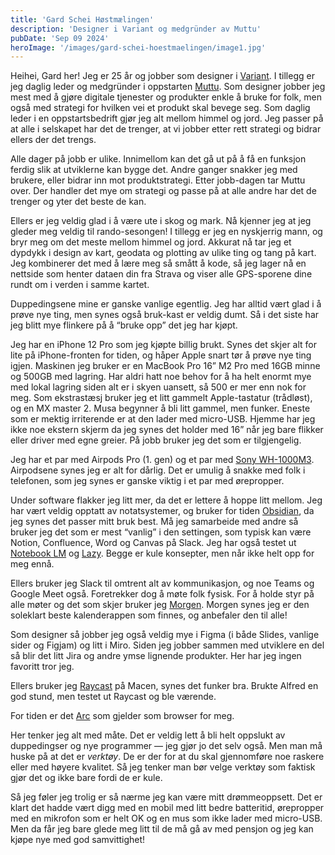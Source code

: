 ```yaml
---
title: 'Gard Schei Høstmælingen'
description: 'Designer i Variant og medgründer av Muttu'
pubDate: 'Sep 09 2024'
heroImage: '/images/gard-schei-hoestmaelingen/image1.jpg'
---
```









<Question1/>

Heihei, Gard her! Jeg er 25 år og jobber som designer i [Variant](https://www.variant.no/). I tillegg er jeg daglig leder og medgründer i oppstarten [Muttu](https://www.muttu.no/). Som designer jobber jeg mest med å gjøre digitale tjenester og produkter enkle å bruke for folk, men også med strategi for hvilken vei et produkt skal bevege seg. Som daglig leder i en oppstartsbedrift gjør jeg alt mellom himmel og jord. Jeg passer på at alle i selskapet har det de trenger, at vi jobber etter rett strategi og bidrar ellers der det trengs.

Alle dager på jobb er ulike. Innimellom kan det gå ut på å få en funksjon ferdig slik at utviklerne kan bygge det. Andre ganger snakker jeg med brukere, eller bidrar inn mot produktstrategi. Etter jobb-dagen tar Muttu over. Der handler det mye om strategi og passe på at alle andre har det de trenger og yter det beste de kan.

Ellers er jeg veldig glad i å være ute i skog og mark. Nå kjenner jeg at jeg gleder meg veldig til rando-sesongen! I tillegg er jeg en nyskjerrig mann, og bryr meg om det meste mellom himmel og jord. Akkurat nå tar jeg et dypdykk i design av kart, geodata og plotting av ulike ting og tang på kart. Jeg kombinerer det med å lære meg så smått å kode, så jeg lager nå en nettside som henter dataen din fra Strava og viser alle GPS-sporene dine rundt om i verden i samme kartet.



<Question2/>

Duppedingsene mine er ganske vanlige egentlig. Jeg har alltid vært glad i å prøve nye ting, men synes også bruk-kast er veldig dumt. Så i det siste har jeg blitt mye flinkere på å “bruke opp” det jeg har kjøpt.

Jeg har en iPhone 12 Pro som jeg kjøpte billig brukt. Synes det skjer alt for lite på iPhone-fronten for tiden, og håper Apple snart tør å prøve nye ting igjen. Maskinen jeg bruker er en MacBook Pro 16” M2 Pro med 16GB minne og 500GB med lagring. Har aldri hatt noe behov for å ha helt enormt mye med lokal lagring siden alt er i skyen uansett, så 500 er mer enn nok for meg. Som ekstrastæsj bruker jeg et litt gammelt Apple-tastatur (trådløst), og en MX master 2. Musa begynner å bli litt gammel, men funker. Eneste som er mektig irriterende er at den lader med micro-USB. Hjemme har jeg ikke noe ekstern skjerm da jeg synes det holder med 16” når jeg bare flikker eller driver med egne greier. På jobb bruker jeg det som er tilgjengelig.

Jeg har et par med Airpods Pro (1. gen) og et par med [Sony WH-1000M3](https://helpguide.sony.net/mdr/wh1000xm3/v1/en/index.html). Airpodsene synes jeg er alt for dårlig. Det er umulig å snakke med folk i telefonen, som jeg synes er ganske viktig i et par med ørepropper.



<Question3/>

Under software flakker jeg litt mer, da det er lettere å hoppe litt mellom. Jeg har vært veldig opptatt av notatsystemer, og bruker for tiden [Obsidian](https://obsidian.md/), da jeg synes det passer mitt bruk best. Må jeg samarbeide med andre så bruker jeg det som er mest “vanlig” i den settingen, som typisk kan være Notion, Confluence, Word og Canvas på Slack. Jeg har også testet ut [Notebook LM](https://notebooklm.google/) og [Lazy](https://lazy.so/). Begge er kule konsepter, men når ikke helt opp for meg ennå.

Ellers bruker jeg Slack til omtrent alt av kommunikasjon, og noe Teams og Google Meet også. Foretrekker dog å møte folk fysisk. For å holde styr på alle møter og det som skjer bruker jeg [Morgen](https://www.morgen.so/). Morgen synes jeg er den soleklart beste kalenderappen som finnes, og anbefaler den til alle!

Som designer så jobber jeg også veldig mye i Figma (i både Slides, vanlige sider og Figjam) og litt i Miro. Siden jeg jobber sammen med utviklere en del så blir det litt Jira og andre ymse lignende produkter. Her har jeg ingen favoritt tror jeg.

Ellers bruker jeg [Raycast](https://www.raycast.com/) på Macen, synes det funker bra. Brukte Alfred en god stund, men testet ut Raycast og ble værende.

For tiden er det [Arc](https://arc.net/) som gjelder som browser for meg.



<Question4/>


Her tenker jeg alt med måte. Det er veldig lett å bli helt oppslukt av duppedingser og nye programmer — jeg gjør jo det selv også. Men man må huske på at det er *verktøy*. De er der for at du skal gjennomføre noe raskere eller med høyere kvalitet. Så jeg tenker man bør velge verktøy som faktisk gjør det og ikke bare fordi de er kule.

Så jeg føler jeg trolig er så nærme jeg kan være mitt drømmeoppsett. Det er klart det hadde vært digg med en mobil med litt bedre batteritid, ørepropper med en mikrofon som er helt OK og en mus som ikke lader med micro-USB.  Men da får jeg bare glede meg litt til de må gå av med pensjon og jeg kan kjøpe nye med god samvittighet!
